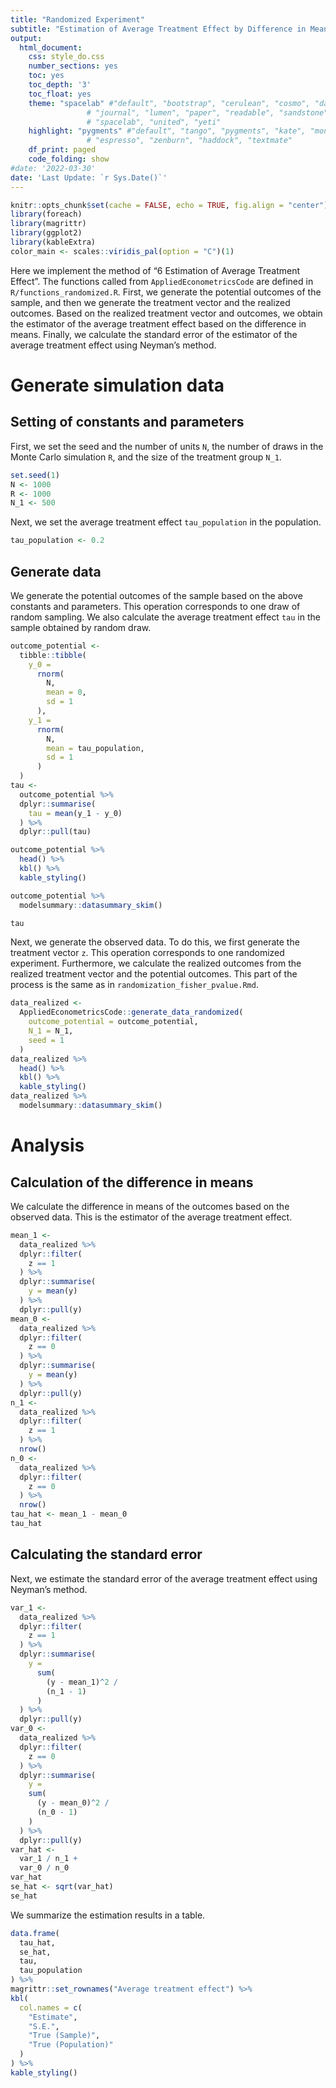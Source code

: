```yaml
---
title: "Randomized Experiment"
subtitle: "Estimation of Average Treatment Effect by Difference in Means"
output: 
  html_document:
    css: style_do.css
    number_sections: yes
    toc: yes
    toc_depth: '3'
    toc_float: yes
    theme: "spacelab" #"default", "bootstrap", "cerulean", "cosmo", "darkly", "flatly",
                 # "journal", "lumen", "paper", "readable", "sandstone", "simplex",
                 # "spacelab", "united", "yeti"
    highlight: "pygments" #"default", "tango", "pygments", "kate", "monochrome",
                 # "espresso", "zenburn", "haddock", "textmate"
    df_print: paged
    code_folding: show
#date: '2022-03-30'
date: 'Last Update: `r Sys.Date()`'
---
```


```r
knitr::opts_chunk$set(cache = FALSE, echo = TRUE, fig.align = "center")
library(foreach)
library(magrittr)
library(ggplot2)
library(kableExtra)
color_main <- scales::viridis_pal(option = "C")(1)
```

Here we implement the method of "6 Estimation of Average Treatment Effect". The functions called from `AppliedEconometricsCode` are defined in `R/functions_randomized.R`. First, we generate the potential outcomes of the sample, and then we generate the treatment vector and the realized outcomes. Based on the realized treatment vector and outcomes, we obtain the estimator of the average treatment effect based on the difference in means. Finally, we calculate the standard error of the estimator of the average treatment effect using Neyman's method.

# Generate simulation data

## Setting of constants and parameters

First, we set the seed and the number of units `N`, the number of draws in the Monte Carlo simulation `R`, and the size of the treatment group `N_1`.

```r
set.seed(1)
N <- 1000
R <- 1000
N_1 <- 500
```

Next, we set the average treatment effect `tau_population` in the population.

```r
tau_population <- 0.2
```

## Generate data

We generate the potential outcomes of the sample based on the above constants and parameters. This operation corresponds to one draw of random sampling. We also calculate the average treatment effect `tau` in the sample obtained by random draw.

```r
outcome_potential <-
  tibble::tibble(
    y_0 = 
      rnorm(
        N, 
        mean = 0, 
        sd = 1
      ),
    y_1 = 
      rnorm(
        N, 
        mean = tau_population, 
        sd = 1
      )
  )
tau <-
  outcome_potential %>%
  dplyr::summarise(
    tau = mean(y_1 - y_0)
  ) %>%
  dplyr::pull(tau)

outcome_potential %>%
  head() %>%
  kbl() %>%
  kable_styling()

outcome_potential %>%
  modelsummary::datasummary_skim()

tau
```

Next, we generate the observed data. To do this, we first generate the treatment vector `z`. This operation corresponds to one randomized experiment. Furthermore, we calculate the realized outcomes from the realized treatment vector and the potential outcomes. This part of the process is the same as in `randomization_fisher_pvalue.Rmd`.

```r
data_realized <-
  AppliedEconometricsCode::generate_data_randomized(
    outcome_potential = outcome_potential,
    N_1 = N_1,
    seed = 1
  )
data_realized %>%
  head() %>%
  kbl() %>%
  kable_styling()
data_realized %>%
  modelsummary::datasummary_skim()
```


# Analysis

## Calculation of the difference in means

We calculate the difference in means of the outcomes based on the observed data. This is the estimator of the average treatment effect.

```r
mean_1 <- 
  data_realized %>% 
  dplyr::filter(
    z == 1
  ) %>%
  dplyr::summarise(
    y = mean(y)
  ) %>%
  dplyr::pull(y)
mean_0 <- 
  data_realized %>% 
  dplyr::filter(
    z == 0
  ) %>%
  dplyr::summarise(
    y = mean(y)
  ) %>%
  dplyr::pull(y)
n_1 <-   
  data_realized %>% 
  dplyr::filter(
    z == 1
  ) %>%
  nrow()
n_0 <-   
  data_realized %>% 
  dplyr::filter(
    z == 0
  ) %>%
  nrow()
tau_hat <- mean_1 - mean_0
tau_hat
```

## Calculating the standard error

Next, we estimate the standard error of the average treatment effect using Neyman's method.

```r
var_1 <- 
  data_realized %>% 
  dplyr::filter(
    z == 1
  ) %>%
  dplyr::summarise(
    y = 
      sum(
        (y - mean_1)^2 / 
        (n_1 - 1)
      )
  ) %>%
  dplyr::pull(y)
var_0 <- 
  data_realized %>% 
  dplyr::filter(
    z == 0
  ) %>%
  dplyr::summarise(
    y = 
    sum(
      (y - mean_0)^2 / 
      (n_0 - 1)
    )
  ) %>%
  dplyr::pull(y)
var_hat <-
  var_1 / n_1 + 
  var_0 / n_0
var_hat
se_hat <- sqrt(var_hat)
se_hat
```

We summarize the estimation results in a table.

```r
data.frame(
  tau_hat,
  se_hat,
  tau,
  tau_population
) %>%
magrittr::set_rownames("Average treatment effect") %>%
kbl(
  col.names = c(
    "Estimate",
    "S.E.",
    "True (Sample)",
    "True (Population)"
  )
) %>%
kable_styling()
```

